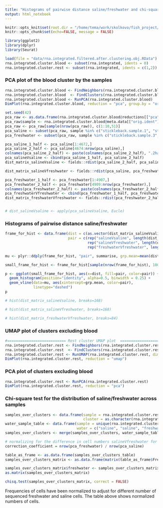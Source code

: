 ```yaml
---
title: "Histograms of pairwise distance saline/freshwater and chi-square test for phenotype distribution in clusters"
output: html_notebook
---
```


```r
knitr::opts_knit$set(root.dir = "/home/tema/work/skolkovo/fish_project/")
knitr::opts_chunk$set(echo=FALSE, message = FALSE)
```

```r
library(ggplot2)
library(dplyr)
library(Seurat)
```

```r
load(file = "data/rna.integrated.filtered.after.clustering.obj.RData")
rna.integrated.cluster.blood <- subset(rna.integrated, idents = 0)
rna.integrated.cluster.rest <- subset(rna.integrated, idents = c(1,2))
```

### PCA plot of the blood cluster by the samples

```r
rna.integrated.cluster.blood <- FindNeighbors(rna.integrated.cluster.blood, dims = 1:15)
rna.integrated.cluster.blood  <- FindClusters(rna.integrated.cluster.blood, resolution = 0.3)
rna.integrated.cluster.blood <- RunPCA(rna.integrated.cluster.blood)
DimPlot(rna.integrated.cluster.blood, reduction = "pca", group.by = "orig.ident")
```

```r
set.seed(42)
pca_raw <- as.data.frame(rna.integrated.cluster.blood@reductions[["pca"]]@cell.embeddings)
pca_raw$sample <- rna.integrated.cluster.blood@meta.data[["orig.ident"]]
pca_raw <- pca_raw[sample(nrow(pca_raw)), c(1:10,51)]
pca_saline <- subset(pca_raw, sample %in% c("stickleback.sample.1", "stickleback.sample.2"))[,1:10]
pca_freshwater <- subset(pca_raw, sample %in% c("stickleback.sample.3", "stickleback.sample.4"))[,1:10]

pca_saline_1_half <- pca_saline[1:4672,]
pca_saline_2_half <- pca_saline[4674:nrow(pca_saline),]
colnames(pca_saline_2_half) <- paste(colnames(pca_saline_2_half), ".2half", sep="")
pca_salineVsaline <- cbind(pca_saline_1_half, pca_saline_2_half)
dist_matrix_salineVsaline <- fields::rdist(pca_saline_2_half, pca_saline_2_half)

dist_matrix_salineVfreshwater <- fields::rdist(pca_saline, pca_freshwater[1:nrow(pca_saline),])

pca_freshwater_1_half <- pca_freshwater[1:4907,]
pca_freshwater_2_half <- pca_freshwater[4909:nrow(pca_freshwater),]
colnames(pca_freshwater_2_half) <- paste(colnames(pca_freshwater_2_half), ".2half", sep="")
pca_freshwaterVfreshwater <- cbind(pca_freshwater_1_half, pca_freshwater_2_half)
dist_matrix_freshwaterVfreshwater <- fields::rdist(pca_freshwater_2_half, pca_freshwater_2_half)


# dist_salineVsaline <- apply(pca_salineVsaline, Eucle)
```

### Histograms of pairwise distance saline/freshwater

```r
frame_for_hist <- data.frame(dist = c(as.vector(dist_matrix_salineVsaline), as.vector(dist_matrix_salineVfreshwater), as.vector(dist_matrix_freshwaterVfreshwater)),
                             pair = c(rep("salineVsaline", length(dist_matrix_salineVsaline)),
                                      rep("salineVfreshwater", length(dist_matrix_salineVfreshwater)),
                                      rep("freshwaterVfreshwater", length(dist_matrix_freshwaterVfreshwater))))

mu <- plyr::ddply(frame_for_hist, "pair", summarise, grp.mean=mean(dist))

small_frame_for_hist <- frame_for_hist[sample(nrow(frame_for_hist), 1000000),]

p <- ggplot(small_frame_for_hist, aes(x=dist, fill=pair, color=pair)) +
  geom_histogram(position="identity", alpha=0.5, binwidth = 0.25) + 
  geom_vline(data=mu, aes(xintercept=grp.mean, color=pair),
             linetype="dashed")
p
```




```r
# hist(dist_matrix_salineVsaline, breaks=168)
```

```r
# hist(dist_matrix_salineVfreshwater, breaks=168)
```

```r
# hist(dist_matrix_freshwaterVfreshwater, breaks=84)
```

### UMAP plot of clusters excluding blood

```r
#=========================== Rest cluster UMAP plot  =================================
rna.integrated.cluster.rest <- FindNeighbors(rna.integrated.cluster.rest, dims = 1:15)
rna.integrated.cluster.rest  <- FindClusters(rna.integrated.cluster.rest, resolution = 0.15)
rna.integrated.cluster.rest <- RunUMAP(rna.integrated.cluster.rest, dims = 1:15)
DimPlot(rna.integrated.cluster.rest, reduction = "umap")
```

### PCA plot of clusters excluding blood

```r
rna.integrated.cluster.rest <- RunPCA(rna.integrated.cluster.rest)
DimPlot(rna.integrated.cluster.rest, reduction = "pca")
```

### Chi-square test for the distribution of saline/freshwater across samples

```r
samples_over_clusters <- data.frame(sample = rna.integrated.cluster.rest@meta.data[["orig.ident"]],
                                    cluster = as.character(rna.integrated.cluster.rest@active.ident))
water_sample_table <- data.frame(sample = unique(rna.integrated.cluster.rest@meta.data[["orig.ident"]]),
                                 water = c("saline", "saline", "freshwater", "freshwater"))
samples_over_clusters <- merge(samples_over_clusters, water_sample_table, by = "sample")

# normalizing for the difference in cell numbers salineVfreshwater for the whole run
correction_coefficient = nrow(pca_freshwater) / nrow(pca_saline)

table_as_frame <- as.data.frame(samples_over_clusters_table)
samples_over_clusters_matrix <- as.data.frame(matrix(table_as_frame$Freq, ncol=2, dimnames = list(unique(table_as_frame$Var1), unique(table_as_frame$Var2))))

samples_over_clusters_matrix$freshwater <- samples_over_clusters_matrix$freshwater / correction_coefficient
as.matrix(samples_over_clusters_matrix)

chisq.test(samples_over_clusters_matrix, correct = FALSE)
```

Frequencies of cells have been normalized to adjust for different number of sequenced freshwater and saline cells. The table above shows normalized numbers of cells.


